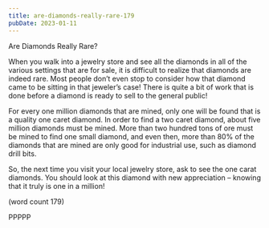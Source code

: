 ```yaml
---
title: are-diamonds-really-rare-179
pubDate: 2023-01-11
---
```


Are Diamonds Really Rare?

When you walk into a jewelry store and see 
all the diamonds in all of the various settings 
that are for sale, it is difficult to realize that 
diamonds are indeed rare. Most people 
don’t even stop to consider how that 
diamond came to be sitting in that jeweler’s 
case! There is quite a bit of work that is done
before a diamond is ready to sell to the 
general public!

For every one million diamonds that are 
mined, only one will be found that is a quality 
one caret diamond. In order to find a two 
caret diamond, about five million diamonds 
must be mined. More than two hundred tons 
of ore must be mined to find one small 
diamond, and even then, more than 80% 
of the diamonds that are mined are only 
good for industrial use, such as diamond 
drill bits.

So, the next time you visit your local jewelry 
store, ask to see the one carat diamonds. 
You should look at this diamond with new 
appreciation – knowing that it truly is one 
in a million!

(word count 179)

PPPPP